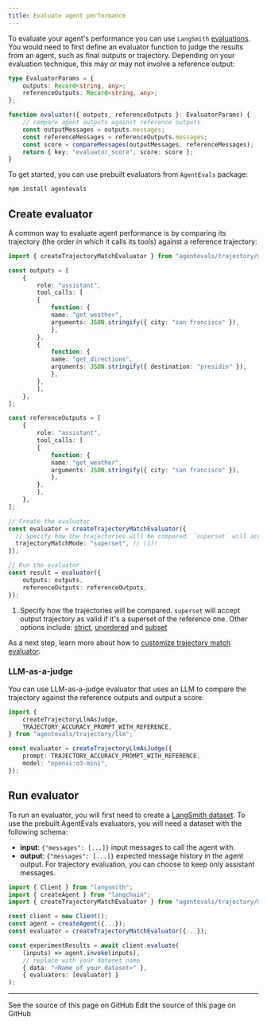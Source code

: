 ```yaml
---
title: Evaluate agent performance
---
```



<AlphaCallout />

To evaluate your agent's performance you can use `LangSmith` [evaluations](https://docs.smith.langchain.com/evaluation). You would need to first define an evaluator function to judge the results from an agent, such as final outputs or trajectory. Depending on your evaluation technique, this may or may not involve a reference output:



```typescript
type EvaluatorParams = {
    outputs: Record<string, any>;
    referenceOutputs: Record<string, any>;
};

function evaluator({ outputs, referenceOutputs }: EvaluatorParams) {
    // compare agent outputs against reference outputs
    const outputMessages = outputs.messages;
    const referenceMessages = referenceOutputs.messages;
    const score = compareMessages(outputMessages, referenceMessages);
    return { key: "evaluator_score", score: score };
}
```


To get started, you can use prebuilt evaluators from `AgentEvals` package:



```bash
npm install agentevals
```


## Create evaluator

A common way to evaluate agent performance is by comparing its trajectory (the order in which it calls its tools) against a reference trajectory:



```typescript
import { createTrajectoryMatchEvaluator } from "agentevals/trajectory/match";

const outputs = [
    {
        role: "assistant",
        tool_calls: [
        {
            function: {
            name: "get_weather",
            arguments: JSON.stringify({ city: "san francisco" }),
            },
        },
        {
            function: {
            name: "get_directions",
            arguments: JSON.stringify({ destination: "presidio" }),
            },
        },
        ],
    },
];

const referenceOutputs = [
    {
        role: "assistant",
        tool_calls: [
        {
            function: {
            name: "get_weather",
            arguments: JSON.stringify({ city: "san francisco" }),
            },
        },
        ],
    },
];

// Create the evaluator
const evaluator = createTrajectoryMatchEvaluator({
  // Specify how the trajectories will be compared. `superset` will accept output trajectory as valid if it's a superset of the reference one. Other options include: strict, unordered and subset
  trajectoryMatchMode: "superset", // (1)!
});

// Run the evaluator
const result = evaluator({
    outputs: outputs,
    referenceOutputs: referenceOutputs,
});
```


1. Specify how the trajectories will be compared. `superset` will accept output trajectory as valid if it's a superset of the reference one. Other options include: [strict](https://github.com/langchain-ai/agentevals?tab=readme-ov-file#strict-match), [unordered](https://github.com/langchain-ai/agentevals?tab=readme-ov-file#unordered-match) and [subset](https://github.com/langchain-ai/agentevals?tab=readme-ov-file#subset-and-superset-match)

As a next step, learn more about how to [customize trajectory match evaluator](https://github.com/langchain-ai/agentevals?tab=readme-ov-file#agent-trajectory-match).

### LLM-as-a-judge

You can use LLM-as-a-judge evaluator that uses an LLM to compare the trajectory against the reference outputs and output a score:



```typescript
import {
    createTrajectoryLlmAsJudge,
    TRAJECTORY_ACCURACY_PROMPT_WITH_REFERENCE,
} from "agentevals/trajectory/llm";

const evaluator = createTrajectoryLlmAsJudge({
    prompt: TRAJECTORY_ACCURACY_PROMPT_WITH_REFERENCE,
    model: "openai:o3-mini",
});
```


## Run evaluator

To run an evaluator, you will first need to create a [LangSmith dataset](https://docs.smith.langchain.com/evaluation/concepts#datasets). To use the prebuilt AgentEvals evaluators, you will need a dataset with the following schema:

* **input**: `{"messages": [...]}` input messages to call the agent with.
* **output**: `{"messages": [...]}` expected message history in the agent output. For trajectory evaluation, you can choose to keep only assistant messages.



```typescript
import { Client } from "langsmith";
import { createAgent } from "langchain";
import { createTrajectoryMatchEvaluator } from "agentevals/trajectory/match";

const client = new Client();
const agent = createAgent({...});
const evaluator = createTrajectoryMatchEvaluator({...});

const experimentResults = await client.evaluate(
    (inputs) => agent.invoke(inputs),
    // replace with your dataset name
    { data: "<Name of your dataset>" },
    { evaluators: [evaluator] }
);
```

---

<CardGroup cols={2}>
  <Card title="View Source" icon="eye" href="https://github.com/langchain-ai/docs/blob/main/src/oss/langchain/evals.mdx">
    See the source of this page on GitHub
  </Card>
  <Card title="Edit Source" icon="pen-to-square" href="https://github.com/langchain-ai/docs/edit/main/src/oss/langchain/evals.mdx">
    Edit the source of this page on GitHub
  </Card>
</CardGroup>
